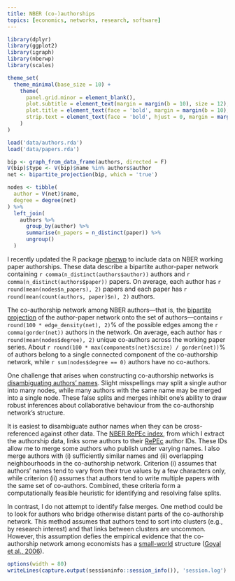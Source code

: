 ```yaml
---
title: NBER (co-)authorships
topics: [economics, networks, research, software]
---
```


```r
library(dplyr)
library(ggplot2)
library(igraph)
library(nberwp)
library(scales)

theme_set(
  theme_minimal(base_size = 10) +
    theme(
      panel.grid.minor = element_blank(),
      plot.subtitle = element_text(margin = margin(b = 10), size = 12),
      plot.title = element_text(face = 'bold', margin = margin(b = 10), size = 14),
      strip.text = element_text(face = 'bold', hjust = 0, margin = margin(b = 5), size = 11)
    )
)

load('data/authors.rda')
load('data/papers.rda')

bip <- graph_from_data_frame(authors, directed = F)
V(bip)$type <- V(bip)$name %in% authors$author
net <- bipartite_projection(bip, which = 'true')

nodes <- tibble(
  author = V(net)$name,
  degree = degree(net)
) %>%
  left_join(
    authors %>%
      group_by(author) %>%
      summarise(n_papers = n_distinct(paper)) %>%
      ungroup()
  )
```

I recently updated the R package [nberwp](https://github.com/bldavies/nberwp) to include data on NBER working paper authorships.
These data describe a bipartite author-paper network containing `r comma(n_distinct(authors$author))` authors and `r comma(n_distinct(authors$paper))` papers.
On average, each author has `r round(mean(nodes$n_papers), 2)` papers and each paper has `r round(mean(count(authors, paper)$n), 2)` authors.

The co-authorship network among NBER authors---that is, the [bipartite projection](https://en.wikipedia.org/wiki/Bipartite_network_projection) of the author-paper network onto the set of authors---contains `r round(100 * edge_density(net), 2)`% of the possible edges among the `r comma(gorder(net))` authors in the network.
On average, each author has `r round(mean(nodes$degree), 2)` unique co-authors across the working paper series.
About `r round(100 * max(components(net)$csize) / gorder(net))`% of authors belong to a single connected component of the co-authorship network, while `r sum(nodes$degree == 0)` authors have no co-authors.

One challenge that arises when constructing co-authorship networks is [disambiguating authors' names](https://en.wikipedia.org/wiki/Author_name_disambiguation).
Slight misspellings may split a single author into many nodes, while many authors with the same name may be merged into a single node.
These false splits and merges inhibit one's ability to draw robust inferences about collaborative behaviour from the co-authorship network's structure.

It is easiest to disambiguate author names when they can be cross-referenced against other data.
The [NBER RePEc index](https://www.nber.org/RePEc/nbr/nberwo/), from which I extract the authorship data, links some authors to their [RePEc](http://repec.org/) author IDs.
These IDs allow me to merge some authors who publish under varying names.
I also merge authors with (i) sufficiently similar names and (ii) overlapping neighbourhoods in the co-authorship network.
Criterion (i) assumes that authors' names tend to vary from their true values by a few characters only, while criterion (ii) assumes that authors tend to write multiple papers with the same set of co-authors.
Combined, these criteria form a computationally feasible heuristic for identifying and resolving false splits.

In contrast, I do not attempt to identify false merges.
One method could be to look for authors who bridge otherwise distant parts of the co-authorship network.
This method assumes that authors tend to sort into clusters (e.g., by research interest) and that links between clusters are uncommon.
However, this assumption defies the empirical evidence that the co-authorship network among economists has a [small-world](https://en.wikipedia.org/wiki/Small-world_network) structure ([Goyal et al., 2006](https://doi.org/10.1086/500990)).

```r
options(width = 80)
writeLines(capture.output(sessioninfo::session_info()), 'session.log')
```
